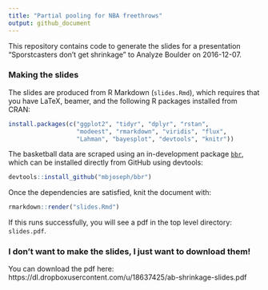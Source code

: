 ```yaml
---
title: "Partial pooling for NBA freethrows"
output: github_document
---
```


This repository contains code to generate the slides for a presentation "Sporstcasters don't get shrinkage" to Analyze Boulder on 2016-12-07. 

### Making the slides

The slides are produced from R Markdown (`slides.Rmd`), which requires that you have LaTeX, beamer, and the following R packages installed from CRAN:

```r
install.packages(c("ggplot2", "tidyr", "dplyr", "rstan", 
                   "modeest", "rmarkdown", "viridis", "flux", 
                   "Lahman", "bayesplot", "devtools", "knitr"))
```

The basketball data are scraped using an in-development package [`bbr`](https://www.github.com/mbjoseph/bbr), which can be installed directly from GitHub using devtools:

```r
devtools::install_github("mbjoseph/bbr")
```

Once the dependencies are satisfied, knit the document with:

```r
rmarkdown::render("slides.Rmd")
```

If this runs successfully, you will see a pdf in the top level directory: `slides.pdf`.

### I don't want to make the slides, I just want to download them!

You can download the pdf here: https://dl.dropboxusercontent.com/u/18637425/ab-shrinkage-slides.pdf
